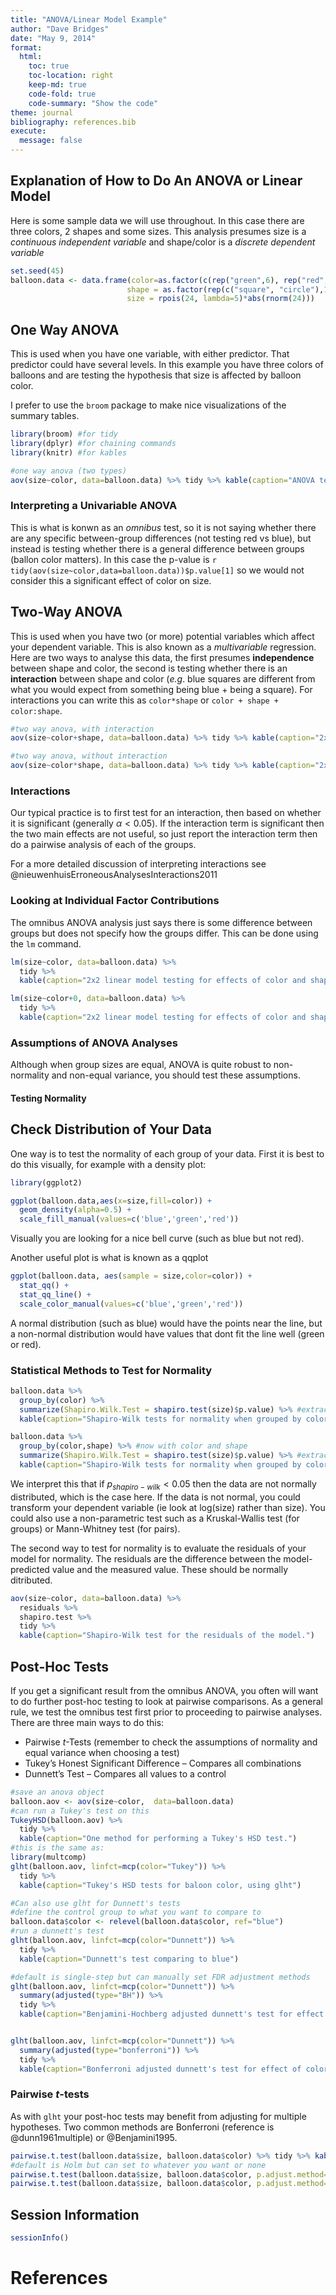 ```yaml
---
title: "ANOVA/Linear Model Example"
author: "Dave Bridges"
date: "May 9, 2014"
format: 
  html:
    toc: true
    toc-location: right
    keep-md: true
    code-fold: true
    code-summary: "Show the code"
theme: journal
bibliography: references.bib   
execute: 
  message: false
---
```


## Explanation of How to Do An ANOVA or Linear Model

Here is some sample data we will use throughout.  In this case there are three colors, 2 shapes and some sizes.  This analysis presumes size is a *continuous independent variable* and shape/color is a *discrete dependent variable* 

```r
set.seed(45)
balloon.data <- data.frame(color=as.factor(c(rep("green",6), rep("red",12), rep("blue",6))),
                          shape = as.factor(rep(c("square", "circle"),12)),
                          size = rpois(24, lambda=5)*abs(rnorm(24)))
```


## One Way ANOVA

This is used when you have one variable, with either predictor.  That predictor could have several levels.  In this example you have three colors of balloons and are testing the hypothesis that size is affected by balloon color.

I prefer to use the `broom` package to make nice visualizations of the summary tables.

```r
library(broom) #for tidy
library(dplyr) #for chaining commands
library(knitr) #for kables

#one way anova (two types)
aov(size~color, data=balloon.data) %>% tidy %>% kable(caption="ANOVA testing effects of shape on size")
```

### Interpreting a Univariable ANOVA

This is what is konwn as an *omnibus* test, so it is not saying whether there are any specific between-group differences (not testing red vs blue), but instead is testing whether there is a general difference between groups (ballon color matters).  In this case the p-value is `r tidy(aov(size~color,data=balloon.data))$p.value[1]` so we would not consider this a significant effect of color on size.

## Two-Way ANOVA

This is used when you have two (or more) potential variables which affect your dependent variable.  This is also known as a *multivariable* regression.  Here are two ways to analyse this data, the first presumes **independence** between shape and color, the second is testing whether there is an **interaction** between shape and color (*e.g*. blue squares are different from what you would expect from something being blue + being a square).  For interactions you can write this as `color*shape` or `color + shape + color:shape`.

```r
#two way anova, with interaction
aov(size~color+shape, data=balloon.data) %>% tidy %>% kable(caption="2x2 ANOVA testing for effects of color and shape on size")

#two way anova, without interaction
aov(size~color*shape, data=balloon.data) %>% tidy %>% kable(caption="2x2 ANOVA testing for effects of color and shape on size, including and interaction term")
```

### Interactions

 Our typical practice is to first test for an interaction, then based on whether it is significant (generally $\alpha<0.05$).  If the interaction term is significant then the two main effects are not useful, so just report the interaction term then do a pairwise analysis of each of the groups. 

For a more detailed discussion of interpreting interactions see @nieuwenhuisErroneousAnalysesInteractions2011

### Looking at Individual Factor Contributions

The omnibus ANOVA analysis just says there is some difference between groups but does not specify how the groups differ.  This can be done using the `lm` command.

```r
lm(size~color, data=balloon.data) %>% 
  tidy %>% 
  kable(caption="2x2 linear model testing for effects of color and shape on size.  This does not include the reference value for color (blue), which instead is included in the intercept")

lm(size~color+0, data=balloon.data) %>% 
  tidy %>% 
  kable(caption="2x2 linear model testing for effects of color and shape on size including the reference value")
```

### Assumptions of ANOVA Analyses

Although when group sizes are equal, ANOVA is quite robust to non-normality and non-equal variance, you should test these assumptions.  

#### Testing Normality 

## Check Distribution of Your Data

One way is to test the normality of each group of your data.  First it is best to do this visually, for example with a density plot:

```r
library(ggplot2)

ggplot(balloon.data,aes(x=size,fill=color)) +
  geom_density(alpha=0.5) +
  scale_fill_manual(values=c('blue','green','red'))
```
Visually you are looking for a nice bell curve (such as blue but not red).

Another useful plot is what is known as a qqplot

```r
ggplot(balloon.data, aes(sample = size,color=color)) +
  stat_qq() +
  stat_qq_line() +
  scale_color_manual(values=c('blue','green','red'))
```

A normal distribution (such as blue) would have the points near the line, but a non-normal distribution would have values that dont fit the line well (green or red).

### Statistical Methods to Test for Normality

```r
balloon.data %>%
  group_by(color) %>%
  summarize(Shapiro.Wilk.Test = shapiro.test(size)$p.value) %>% #extracts the p-value from the shapiro wilk tests 
  kable(caption="Shapiro-Wilk tests for normality when grouped by color")

balloon.data %>%
  group_by(color,shape) %>% #now with color and shape
  summarize(Shapiro.Wilk.Test = shapiro.test(size)$p.value) %>% #extracts the p-value from the shapiro wilk tests 
  kable(caption="Shapiro-Wilk tests for normality when grouped by color and shape")
```

We interpret this that if $p_{shapiro-wilk}<0.05$ then the data are not normally distributed, which is the case here.  If the data is not normal, you could transform your dependent variable (ie look at log(size) rather than size).  You could also use a non-parametric test such as a Kruskal-Wallis test (for groups) or Mann-Whitney test (for pairs).

The second way to test for normality is to evaluate the residuals of your model for normality.  The residuals are the difference between the model-predicted value and the measured value.  These should be normally ditributed.

```r
aov(size~color, data=balloon.data) %>% 
  residuals %>% 
  shapiro.test %>%
  tidy %>%
  kable(caption="Shapiro-Wilk test for the residuals of the model.")
```

## Post-Hoc Tests

If you get a significant result from the omnibus ANOVA, you often will want to do further post-hoc testing to look at pairwise comparisons.  As a general rule, we test the omnibus test first prior to proceeding to pairwise analyses.  There are three main ways to do this:

* Pairwise *t*-Tests (remember to check the assumptions of normality and equal variance when choosing a test)
* Tukey's Honest Significant Difference -- Compares all combinations
* Dunnett's Test -- Compares all values to a control

```r
#save an anova object
balloon.aov <- aov(size~color,  data=balloon.data)
#can run a Tukey's test on this
TukeyHSD(balloon.aov) %>% 
  tidy %>%
  kable(caption="One method for performing a Tukey's HSD test.")
#this is the same as:
library(multcomp)
glht(balloon.aov, linfct=mcp(color="Tukey")) %>% 
  tidy %>% 
  kable(caption="Tukey's HSD tests for baloon color, using glht")

#Can also use glht for Dunnett's tests
#define the control group to what you want to compare to
balloon.data$color <- relevel(balloon.data$color, ref="blue")
#run a dunnett's test
glht(balloon.aov, linfct=mcp(color="Dunnett")) %>% 
  tidy %>% 
  kable(caption="Dunnett's test comparing to blue")

#default is single-step but can manually set FDR adjustment methods
glht(balloon.aov, linfct=mcp(color="Dunnett")) %>% 
  summary(adjusted(type="BH")) %>% 
  tidy %>% 
  kable(caption="Benjamini-Hochberg adjusted dunnett's test for effect of color on size")


glht(balloon.aov, linfct=mcp(color="Dunnett")) %>% 
  summary(adjusted(type="bonferroni")) %>% 
  tidy %>%
  kable(caption="Bonferroni adjusted dunnett's test for effect of color on size")
```

### Pairwise *t*-tests

As with `glht` your post-hoc tests may benefit from adjusting for multiple hypotheses.  Two common methods are Bonferroni (reference is @dunn1961multiple) or @Benjamini1995.

```r
pairwise.t.test(balloon.data$size, balloon.data$color) %>% tidy %>% kable(caption="Pairwise tests usint color and size")
#default is Holm but can set to whatever you want or none
pairwise.t.test(balloon.data$size, balloon.data$color, p.adjust.method="BH")%>% tidy %>% kable(caption="Pairwise tests usint color and size, p-values adjusted by BH methods")
pairwise.t.test(balloon.data$size, balloon.data$color, p.adjust.method="none") %>% tidy %>% kable(caption="Pairwise tests usint color and size, no p-value adjustments")
```

## Session Information

```r
sessionInfo()
```

# References

::: {#refs}
:::